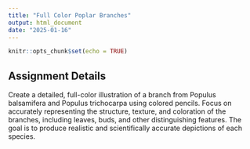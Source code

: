 ```yaml
---
title: "Full Color Poplar Branches"
output: html_document
date: "2025-01-16"
---
```


```r
knitr::opts_chunk$set(echo = TRUE)
```

## Assignment Details
Create a detailed, full-color illustration of a branch from Populus balsamifera and Populus trichocarpa using colored pencils. Focus on accurately representing the structure, texture, and coloration of the branches, including leaves, buds, and other distinguishing features. The goal is to produce realistic and scientifically accurate depictions of each species.

